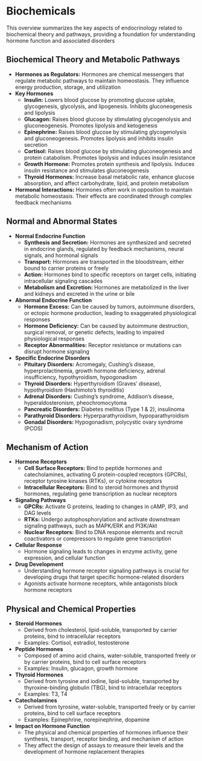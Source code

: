 # Biochemicals {-}

This overview summarizes the key aspects of endocrinology related to biochemical theory and pathways, providing a foundation for understanding hormone function and associated disorders

## **Biochemical Theory and Metabolic Pathways** {-}

*   **Hormones as Regulators:** Hormones are chemical messengers that regulate metabolic pathways to maintain homeostasis. They influence energy production, storage, and utilization
*   **Key Hormones**
    *   **Insulin:** Lowers blood glucose by promoting glucose uptake, glycogenesis, glycolysis, and lipogenesis. Inhibits gluconeogenesis and lipolysis
    *   **Glucagon:** Raises blood glucose by stimulating glycogenolysis and gluconeogenesis. Promotes lipolysis and ketogenesis
    *   **Epinephrine:** Raises blood glucose by stimulating glycogenolysis and gluconeogenesis. Promotes lipolysis and inhibits insulin secretion
    *   **Cortisol:** Raises blood glucose by stimulating gluconeogenesis and protein catabolism. Promotes lipolysis and induces insulin resistance
    *   **Growth Hormone:** Promotes protein synthesis and lipolysis. Induces insulin resistance and stimulates gluconeogenesis
    *   **Thyroid Hormones:** Increase basal metabolic rate, enhance glucose absorption, and affect carbohydrate, lipid, and protein metabolism
*   **Hormonal Interactions:** Hormones often work in opposition to maintain metabolic homeostasis. Their effects are coordinated through complex feedback mechanisms

## **Normal and Abnormal States** {-}

*   **Normal Endocrine Function**
    *   **Synthesis and Secretion:** Hormones are synthesized and secreted in endocrine glands, regulated by feedback mechanisms, neural signals, and hormonal signals
    *   **Transport:** Hormones are transported in the bloodstream, either bound to carrier proteins or freely
    *   **Action:** Hormones bind to specific receptors on target cells, initiating intracellular signaling cascades
    *   **Metabolism and Excretion:** Hormones are metabolized in the liver and kidneys and excreted in the urine or bile
*   **Abnormal Endocrine Function**
    *   **Hormone Excess:** Can be caused by tumors, autoimmune disorders, or ectopic hormone production, leading to exaggerated physiological responses
    *   **Hormone Deficiency:** Can be caused by autoimmune destruction, surgical removal, or genetic defects, leading to impaired physiological responses
    *   **Receptor Abnormalities:** Receptor resistance or mutations can disrupt hormone signaling
*   **Specific Endocrine Disorders**
    *   **Pituitary Disorders:** Acromegaly, Cushing's disease, hyperprolactinemia, growth hormone deficiency, adrenal insufficiency, hypothyroidism, hypogonadism
    *   **Thyroid Disorders:** Hyperthyroidism (Graves' disease), hypothyroidism (Hashimoto's thyroiditis)
    *   **Adrenal Disorders:** Cushing's syndrome, Addison's disease, hyperaldosteronism, pheochromocytoma
    *   **Pancreatic Disorders:** Diabetes mellitus (Type 1 & 2), insulinoma
    *   **Parathyroid Disorders:** Hyperparathyroidism, hypoparathyroidism
    *   **Gonadal Disorders:** Hypogonadism, polycystic ovary syndrome (PCOS)

## **Mechanism of Action** {-}

*   **Hormone Receptors**
    *   **Cell Surface Receptors:** Bind to peptide hormones and catecholamines, activating G protein-coupled receptors (GPCRs), receptor tyrosine kinases (RTKs), or cytokine receptors
    *   **Intracellular Receptors:** Bind to steroid hormones and thyroid hormones, regulating gene transcription as nuclear receptors
*   **Signaling Pathways**
    *   **GPCRs:** Activate G proteins, leading to changes in cAMP, IP3, and DAG levels
    *   **RTKs:** Undergo autophosphorylation and activate downstream signaling pathways, such as MAPK/ERK and PI3K/Akt
    *   **Nuclear Receptors:** Bind to DNA response elements and recruit coactivators or corepressors to regulate gene transcription
*   **Cellular Response**
    *   Hormone signaling leads to changes in enzyme activity, gene expression, and cellular function
*   **Drug Development**
    *   Understanding hormone receptor signaling pathways is crucial for developing drugs that target specific hormone-related disorders
    *   Agonists activate hormone receptors, while antagonists block hormone receptors

## **Physical and Chemical Properties** {-}

*   **Steroid Hormones**
    *   Derived from cholesterol, lipid-soluble, transported by carrier proteins, bind to intracellular receptors
    *   Examples: Cortisol, estradiol, testosterone
*   **Peptide Hormones**
    *   Composed of amino acid chains, water-soluble, transported freely or by carrier proteins, bind to cell surface receptors
    *   Examples: Insulin, glucagon, growth hormone
*   **Thyroid Hormones**
    *   Derived from tyrosine and iodine, lipid-soluble, transported by thyroxine-binding globulin (TBG), bind to intracellular receptors
    *   Examples: T3, T4
*   **Catecholamines**
    *   Derived from tyrosine, water-soluble, transported freely or by carrier proteins, bind to cell surface receptors
    *   Examples: Epinephrine, norepinephrine, dopamine
*   **Impact on Hormone Function**
    *   The physical and chemical properties of hormones influence their synthesis, transport, receptor binding, and mechanism of action
    *   They affect the design of assays to measure their levels and the development of hormone replacement therapies
